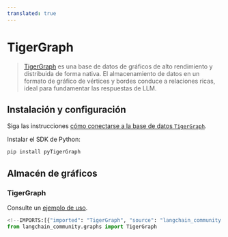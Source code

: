 ```yaml
---
translated: true
---
```


# TigerGraph

>[TigerGraph](https://www.tigergraph.com/tigergraph-db/) es una base de datos de gráficos de alto rendimiento y distribuida de forma nativa.
> El almacenamiento de datos en un formato de gráfico de vértices y bordes conduce a relaciones ricas,
> ideal para fundamentar las respuestas de LLM.

## Instalación y configuración

Siga las instrucciones [cómo conectarse a la base de datos `TigerGraph`](https://docs.tigergraph.com/pytigergraph/current/getting-started/connection).

Instalar el SDK de Python:

```bash
pip install pyTigerGraph
```

## Almacén de gráficos

### TigerGraph

Consulte un [ejemplo de uso](/docs/integrations/graphs/tigergraph).

```python
<!--IMPORTS:[{"imported": "TigerGraph", "source": "langchain_community.graphs", "docs": "https://api.python.langchain.com/en/latest/graphs/langchain_community.graphs.tigergraph_graph.TigerGraph.html", "title": "TigerGraph"}]-->
from langchain_community.graphs import TigerGraph
```
